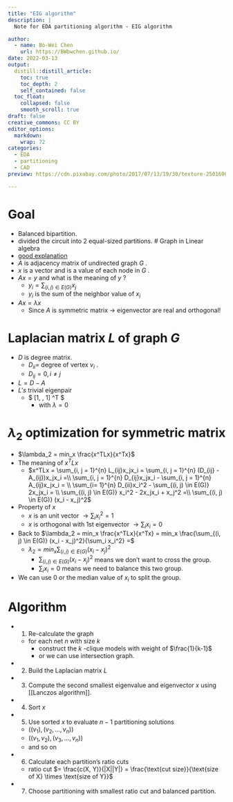 ```yaml
---
title: "EIG algorithm"
description: |
  Note for EDA partitioning algorithm - EIG algorithm

author:
  - name: Bo-Wei Chen
    url: https://BWbwchen.github.io/
date: 2022-03-13
output:
  distill::distill_article:
    toc: true
    toc_depth: 2
    self_contained: false
  toc_float: 
    collapsed: false
    smooth_scroll: true
draft: false
creative_commons: CC BY
editor_options: 
  markdown: 
    wrap: 72
categories:
  - EDA
  - partitioning
  - CAD
preview: https://cdn.pixabay.com/photo/2017/07/13/19/30/texture-2501600_960_720.jpg

---
```


# Goal
- Balanced bipartition.
- divided the circuit into 2 equal-sized partitions.
# Graph in Linear algebra
- [good explanation](https://www.youtube.com/watch?v=zLuVrqlYKyg&list=PLLssT5z_DsK9JDLcT8T62VtzwyW9LNepV&index=29)
- $A$ is adjacency matrix of undirected graph $G$ .
- $x$ is a vector and is a value of each node in $G$ .
- $Ax = y$ and what is the meaning of $y$ ?
	- $y_i = \sum_{(i, j) \in E(G)} x_j$
	- $y_i$ is the sum of the neighbor value of $x_i$
- $Ax = \lambda x$
	- Since $A$ is symmetric matrix $\rightarrow$ eigenvector are real and orthogonal!

# Laplacian matrix $L$ of graph $G$
- $D$ is degree matrix.
	- $D_{ii} =$ degree of vertex $v_i$ .
	- $D_{ij} = 0, i \neq j$
- $L = D-A$
- $L's$ trivial eigenpair
	- $
	    [1, \dots, 1] ^T 
        $
		- with $\lambda = 0$

# $\lambda_2$ optimization for symmetric matrix
- $\lambda_2 = min_x \frac{x^TLx}{x^Tx}$
- The meaning of $x^TLx$
	- $x^TLx = \sum_{i, j = 1}^{n} L_{ij}x_jx_i = \sum_{i, j = 1}^{n} (D_{ij} - A_{ij})x_jx_i =\\ \sum_{i, j = 1}^{n} D_{ij}x_jx_i - \sum_{i, j = 1}^{n} A_{ij}x_jx_i = \\ \sum_{i= 1}^{n} D_{ii}x_i^2 - \sum_{(i, j) \in E(G)} 2x_jx_i = \\ \sum_{(i, j) \in E(G)} x_i^2 - 2x_jx_i + x_j^2 =\\ \sum_{(i, j) \in E(G)} (x_i - x_j)^2$
- Property of $x$
	- $x$ is an unit vector $\rightarrow \sum_{i} x_i^2 = 1$
	- $x$ is orthogonal with 1st eigenvector $\rightarrow \sum_i x_i = 0$
- Back to $\lambda_2 = min_x \frac{x^TLx}{x^Tx} = min_x \frac{\sum_{(i, j) \in E(G)} (x_i - x_j)^2}{\sum_i x_i^2} =$
	- $\lambda_2 = min_x \sum_{(i, j) \in E(G)} (x_i - x_j)^2$
		- $\sum_{(i, j) \in E(G)} (x_i - x_j)^2$ means we don't want to cross the group.
		- $\sum_i x_i = 0$ means we need to balance this two group.
- We can use $0$ or the median value of $x_i$ to split the group.

# Algorithm
- 1. Re-calculate the graph
	- for each net $n$ with size $k$
		- construct the $k$ -clique models with weight of $\frac{1}{k-1}$
		- or we can use intersection graph.
- 2. Build the Laplacian matrix $L$
- 3. Compute the second smallest eigenvalue and eigenvector $x$ using [[Lanczos algorithm]].
- 4. Sort $x$
- 5. Use sorted $x$ to evaluate $n-1$ partitioning solutions
	- $((v_1), (v_2, \dots, v_n))$
	- $((v_1, v_2), (v_3, \dots, v_n))$
	- and so on
- 6. Calculate each partition's ratio cuts
	- ratio cut $= \frac{c(X, Y)}{|X||Y|} = \frac{\text{cut size}}{\text{size of X} \times \text{size of Y}}$
- 7. Choose partitioning with smallest ratio cut and balanced partition.